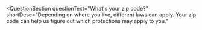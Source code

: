
<QuestionSection
  questionText="What's your zip code?"
  shortDesc="Depending on where you live, different laws can apply. Your zip code can help us figure out which protections may apply to you."
>
<p><Zip /></p>
<FlowSelector errText="Please enter a valid California ZIP code" btnText="Look up!" />
</QuestionSection>
